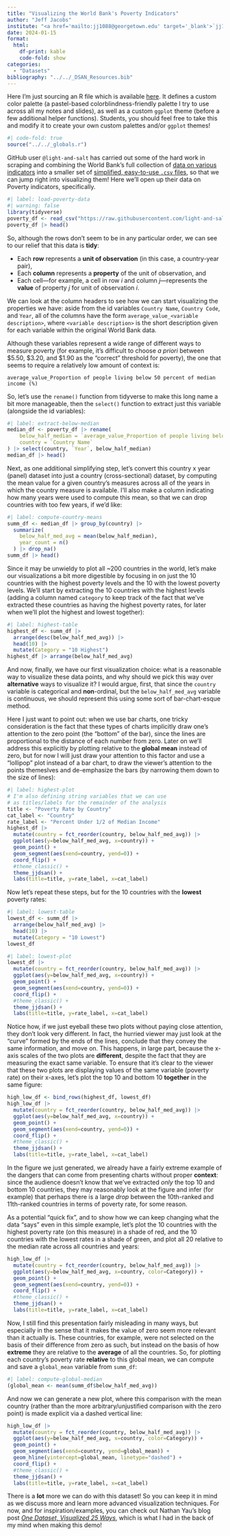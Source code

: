```yaml
---
title: "Visualizing the World Bank's Poverty Indicators"
author: "Jeff Jacobs"
institute: "<a href='mailto:jj1088@georgetown.edu' target='_blank'>`jj1088@georgetown.edu`</a>"
date: 2024-01-15
format:
  html:
    df-print: kable
    code-fold: show
categories:
  - "Datasets"
bibliography: "../../_DSAN_Resources.bib"
---
```


::: {.callout-tip title="Global Functions and Variables"}

Here I'm just sourcing an R file which is available <a href='https://gist.github.com/jpowerj/a9cee4c7680c4374b98d8f902eb0a29f' target='_blank'>here</a>. It defines a custom color palette (a pastel-based colorblindness-friendly palette I try to use across all my notes and slides), as well as a custom `ggplot` theme (before a few additional helper functions). Students, you should feel free to take this and modify it to create your own custom palettes and/or `ggplot` themes!

```r
#| code-fold: true
source("../../_globals.r")
```

:::

GitHub user `@light-and-salt` has carried out some of the hard work in scraping and combining the World Bank's full collection of <a href='https://data.worldbank.org/indicator' target='_blank'>data on various indicators</a> into a smaller set of <a href='https://github.com/light-and-salt/World-Bank-Data-by-Indicators' target='_blank'>simplified, easy-to-use `.csv` files</a>, so that we can jump right into visualizing them! Here we'll open up their data on Poverty indicators, specifically.

```r
#| label: load-poverty-data
#| warning: false
library(tidyverse)
poverty_df <- read_csv("https://raw.githubusercontent.com/light-and-salt/World-Bank-Data-by-Indicators/master/poverty/poverty.csv")
poverty_df |> head()
```

So, although the rows don't seem to be in any particular order, we can see to our relief that this data is **tidy**:

* Each **row** represents a **unit of observation** (in this case, a country-year pair),
* Each **column** represents a **property** of the unit of observation, and
* Each cell---for example, a cell in row $i$ and column $j$---represents the **value** of property $j$ for unit of observation $i$.

We can look at the column headers to see how we can start visualizing the properties we have: aside from the id variables `Country Name`, `Country Code`, and `Year`, all of the columns have the form `average_value_<variable description>`, where `<variable description>` is the short description given for each variable within the original World Bank data.

Although these variables represent a wide range of different ways to measure poverty (for example, it's difficult to choose *a priori* between $5.50, $3.20, and $1.90 as the "correct" threshold for poverty), the one that seems to require a relatively low amount of context is:

`average_value_Proportion of people living below 50 percent of median income (%)`

So, let's use the `rename()` function from tidyverse to make this long name a bit more manageable, then the `select()` function to extract just this variable (alongside the id variables):

```r
#| label: extract-below-median
median_df <- poverty_df |> rename(
    below_half_median = `average_value_Proportion of people living below 50 percent of median income (%)`,
    country = `Country Name`
) |> select(country, `Year`, below_half_median)
median_df |> head()
```

Next, as one additional simplifying step, let's convert this country x year (panel) dataset into just a country (cross-sectional) dataset, by computing the mean value for a given country's measures across all of the years in which the country measure is available. I'll also make a column indicating how many years were used to compute this mean, so that we can drop countries with too few years, if we'd like:

```r
#| label: compute-country-means
summ_df <- median_df |> group_by(country) |>
  summarize(
    below_half_med_avg = mean(below_half_median),
    year_count = n()
  ) |> drop_na()
summ_df |> head()
```

Since it may be unwieldy to plot all ~200 countries in the world, let's make our visualizations a bit more digestible by focusing in on just the 10 countries with the highest poverty levels and the 10 with the lowest poverty levels. We'll start by extracting the 10 countries with the highest levels (adding a column named `category` to keep track of the fact that we've extracted these countries as having the highest poverty rates, for later when we'll plot the highest and lowest together):

```r
#| label: highest-table
highest_df <- summ_df |>
  arrange(desc(below_half_med_avg)) |>
  head(10) |>
  mutate(Category = "10 Highest")
highest_df |> arrange(below_half_med_avg)
```

And now, finally, we have our first visualization choice: what is a reasonable way to visualize these data points, and why should we pick this way over **alternative** ways to visualize it? I would argue, first, that since the `country` variable is categorical and **non**-ordinal, but the `below_half_med_avg` variable is continuous, we should represent this using some sort of bar-chart-esque method.

Here I just want to point out: when we use bar charts, one tricky consideration is the fact that these types of charts implicitly draw one's attention to the zero point (the "bottom" of the bar), since the lines are proportional to the distance of each number from zero. Later on we'll address this explicitly by plotting relative to the **global mean** instead of zero, but for now I will just draw your attention to this factor and use a "lollipop" plot instead of a bar chart, to draw the viewer's attention to the points themeslves and de-emphasize the bars (by narrowing them down to the size of lines):

```r
#| label: highest-plot
# I'm also defining string variables that we can use
# as titles/labels for the remainder of the analysis
title <- "Poverty Rate by Country"
cat_label <- "Country"
rate_label <- "Percent Under 1/2 of Median Income"
highest_df |>
  mutate(country = fct_reorder(country, below_half_med_avg)) |>
  ggplot(aes(y=below_half_med_avg, x=country)) +
  geom_point() +
  geom_segment(aes(xend=country, yend=0)) +
  coord_flip() +
  #theme_classic() +
  theme_jjdsan() +
  labs(title=title, y=rate_label, x=cat_label)
```

Now let's repeat these steps, but for the 10 countries with the **lowest** poverty rates:

```r
#| label: lowest-table
lowest_df <- summ_df |>
  arrange(below_half_med_avg) |>
  head(10) |>
  mutate(Category = "10 Lowest")
lowest_df
```

```r
#| label: lowest-plot
lowest_df |>
  mutate(country = fct_reorder(country, below_half_med_avg)) |>
  ggplot(aes(y=below_half_med_avg, x=country)) +
  geom_point() +
  geom_segment(aes(xend=country, yend=0)) +
  coord_flip() +
  #theme_classic() +
  theme_jjdsan() +
  labs(title=title, y=rate_label, x=cat_label)
```

Notice how, if we just eyeball these two plots without paying close attention, they don't look very different. In fact, the hurried viewer may just look at the "curve" formed by the ends of the lines, conclude that they convey the same information, and move on. This happens, in large part, because the x-axis scales of the two plots are **different**, despite the fact that they are measuring the exact same variable. To ensure that it's clear to the viewer that these two plots are displaying values of the same variable (poverty rate) on their x-axes, let's plot the top 10 and bottom 10 **together** in the same figure:

```r
high_low_df <- bind_rows(highest_df, lowest_df)
high_low_df |>
  mutate(country = fct_reorder(country, below_half_med_avg)) |>
  ggplot(aes(y=below_half_med_avg, x=country)) +
  geom_point() +
  geom_segment(aes(xend=country, yend=0)) +
  coord_flip() +
  #theme_classic() +
  theme_jjdsan() +
  labs(title=title, y=rate_label, x=cat_label)
```

In the figure we just generated, we already have a fairly extreme example of the dangers that can come from presenting charts without proper **context**: since the audience doesn't know that we've extracted *only* the top 10 and bottom 10 countries, they may reasonably look at the figure and infer (for example) that perhaps there is a large *drop* between the 10th-ranked and 11th-ranked countries in terms of poverty rate, for some reason.

As a potential "quick fix", and to show how we can keep changing what the data "says" even in this simple example, let's plot the 10 countries with the highest poverty rate (on this measure) in a shade of red, and the 10 countries with the lowest rates in a shade of green, and plot all 20 relative to the median rate across all countries and years:

```r
high_low_df |>
  mutate(country = fct_reorder(country, below_half_med_avg)) |>
  ggplot(aes(y=below_half_med_avg, x=country, color=Category)) +
  geom_point() +
  geom_segment(aes(xend=country, yend=0)) +
  coord_flip() +
  #theme_classic() +
  theme_jjdsan() +
  labs(title=title, y=rate_label, x=cat_label)
```

Now, I still find this presentation fairly misleading in many ways, but especially in the sense that it makes the value of zero seem more relevant than it actually is. These countries, for example, were not selected on the basis of their difference from zero as such, but instead on the basis of how **extreme** they are relative to the **average** of all the countries. So, for plotting each country's poverty rate **relative** to this global mean, we can compute and save a `global_mean` variable from `summ_df`:

```r
#| label: compute-global-median
(global_mean <- mean(summ_df$below_half_med_avg))
```

And now we can generate a new plot, where this comparison with the mean country (rather than the more arbitrary/unjustified comparison with the zero point) is made explicit via a dashed vertical line:

```r
high_low_df |>
  mutate(country = fct_reorder(country, below_half_med_avg)) |>
  ggplot(aes(y=below_half_med_avg, x=country, color=Category)) +
  geom_point() +
  geom_segment(aes(xend=country, yend=global_mean)) +
  geom_hline(yintercept=global_mean, linetype="dashed") +
  coord_flip() +
  #theme_classic() +
  theme_jjdsan() +
  labs(title=title, y=rate_label, x=cat_label)
```

There is a **lot** more we can do with this dataset! So you can keep it in mind as we discuss more and learn more advanced visualization techniques. For now, and for inspiration/examples, you can check out Nathan Yau's blog post <a href='https://flowingdata.com/2017/01/24/one-dataset-visualized-25-ways/' target='_blank'>*One Dataset, Visualized 25 Ways*</a>, which is what I had in the back of my mind when making this demo!
